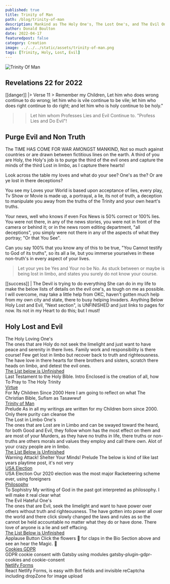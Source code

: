 ```yaml
---
published: true
title: Trinity of Man
path: /blog/trinity-of-man
description: Mankind as The Holy One's, The Lost One's, and The Evil One's. We will learn to discriminate and Purge our Lives Of the Evil One's.
author: Donald Boulton
date: 2022-04-17
featuredpost: false
category: Creation
image: ../../../static/assets/trinity-of-man.png
tags: [Trinity, Holy, Lost, Evil]
---
```


![Trinity Of Man](../../../static/assets/trinity-of-man.png)

## Revelations 22 for 2022

[[danger]]
|> Verse 11 > Remember my Children, Let him who does wrong continue to do wrong; let him who is vile continue to be vile; let him who does right continue to do right; and let him who is holy continue to be holy."

> > Let him whom Professes Lies and Evil Continue to. "Profess Lies and Do Evil"!

## Purge Evil and Non Truth

<Callout variant='info'>

The TIME HAS COME FOR WAR AMONGST MANKIND, Not so much against countries or are drawn between fictitious lines on the earth. A third of you are Holy, the Holy's job is to purge the third of the evil ones and capture the minds of the third Lost in limbo, as I capture there hearts!

Look across the table my loves and what do your see? One's as the? Or are ye lost in there deceptions?

You see my Loves your World is based upon acceptance of lies, every play, Tv Show or Movie is made up, a portrayal, a lie, its not of truth, a deception to manipulate you away from the truths of the Trinity and your own heart's truths.

Your news, well who knows if even Fox News is 50% correct or 100% lies. You were not there, in any of the news stories, you were not in front of the camera or behind it; or in the news room editing department, "all deceptions", you simply were not there in any of the aspects of what they portray; "Or that You See".

Can you say 100% that you know any of this to be true, "You Cannot testify to God of its truths", so its all a lie, but you immerse yourselves in these non-truth's in every aspect of your lives.

> Let your yes be Yes and Your no be No. As stuck between or maybe is being lost in limbo, and states you surely do not know your course.

</Callout>

[[success]]
| The Devil is trying to do everything She can do in my life to make the below lists of details on the evil one's, as tough on me as possible. I will overcome, may take a little help from OKC, haven't gotten much help from my own city and state, there to busy helping Invaders. Anything Below Holy Lost and Evil, "Next section", is UNFINISHED and just links to pages for now. Its not in my Heart to do this; but I must!

## Holy Lost and Evil

<ListGrid>
  <List variant="unordered">
    <span className="place-content-center ml-6 text-center mb-1 text-lg transition duration-300 underline underline-offset-2 decoration-wavy decoration-fuchsia-600">
      The Holy Loving One's
    </span>
    <div>
      The ones that are Holy do not seek the limelight and just want to have peace and serenity in there lives. Family
      work and responsibility is there course! Few get lost in limbo but recover back to truth and righteousness. The
      have love in there hearts for there brothers and sisters, scratch there heads on limbo, and detest the evil ones.
    </div>
    <WavyHr />
    <ListItem>
      <div>
        <A href="/blog/creation-of-all">
          <span className="text-fuchsia-500 hover:text-fuchsia-600">The List below is Unfinished</span>
        </A>
        <div>
          Last Testament to the Holy Bible. Intro Enclosed is the creation of all, how To Pray to The Holy Trinity
        </div>
      </div>
    </ListItem>
    <ListItem>
      <div>
        <A href="/blog/virtue">
          <span className="text-fuchsia-500 hover:text-fuchsia-600">Virtue</span>
        </A>
        <div>For My Children Since 2000 Here I am going to reflect on what The Christian Bible, Sufism as Tasawwuf</div>
      </div>
    </ListItem>
    <ListItem>
      <div>
        <A href="/blog/trinity-of-man">
          <span className="text-fuchsia-500 hover:text-fuchsia-600">Trinity of Man</span>
        </A>
        <div>
          Prelude As in all my writings are written for my Children born since 2000. Only there purity can cleanse the
        </div>
      </div>
    </ListItem>
  </List>
  <List variant="unordered">
    <span className="place-content-center ml-6 text-center mb-1 text-lg transition duration-300 underline underline-offset-2 decoration-wavy decoration-fuchsia-600">
      The Lost in Limbo One's
    </span>
    <div>
      The ones that are Lost are in Limbo and can be swayed toward the heard, for both Good and Evil, they follow whom
      has the most effect on them and are most of your Murders, as they have no truths in life, there truths or
      non-truths are others morals and values they employ and call there own. Alot of your crazy people are in limbo.
    </div>
    <WavyHr />
    <ListItem>
      <div>
        <A href="/blog/cyber-attack">
          <span className="text-fuchsia-500 hover:text-fuchsia-600">The List Below is Unfinished</span>
        </A>
        <div>
          Warning Attack! Shelter Your Minds! Prelude The below is kind of like last years playtime post, it's not very
        </div>
      </div>
    </ListItem>
    <ListItem>
      <div>
        <A href="/blog/usa-election">
          <span className="text-fuchsia-500 hover:text-fuchsia-600">USA Election</span>
        </A>
        <div>USA Election Our 2020 election was the most major Racketeering scheme ever, using foreigners</div>
      </div>
    </ListItem>
    <ListItem>
      <div>
        <A href="/blog/philosophy">
          <span className="text-fuchsia-500 hover:text-fuchsia-600">Philosophy</span>
        </A>
        <div>
          To Sophistry My writing of God in the past got interpreted as philosophy. I will make it real clear what
        </div>
      </div>
    </ListItem>
  </List>
  <List variant="unordered">
    <span className="place-content-center ml-6 text-center mb-1 text-lg transition duration-300 underline underline-offset-2 decoration-wavy decoration-fuchsia-600">
      The Evil Hateful One's
    </span>
    <div>
      The ones that are Evil, seek the limelight and want to have power over others without truth and righteousness. The
      have gotten into power all over the world and there click slowly changed the laws and rules as so the cannot be
      held accountable no matter what they do or have done. There love of anyone is a lie and self effacing.
    </div>
    <WavyHr />
    <ListItem>
      <div>
        <A href="/blog/applause-use-sound-confetti">
          <span className="text-fuchsia-500 hover:text-fuchsia-600">The List Below is Unfinished</span>
        </A>
        <div>Applause Button Click the flowers 🎉 for claps in the Bio Section above and see an hear the Magic. 🤟</div>
      </div>
    </ListItem>
    <ListItem>
      <div>
        <A href="/blog/cookies">
          <span className="text-fuchsia-500 hover:text-fuchsia-600">Cookies GDPR</span>
        </A>
        <div>GDPR cookie consent with Gatsby using modules gatsby-plugin-gdpr-cookies and cookie-consent</div>
      </div>
    </ListItem>
    <ListItem>
      <div>
        <A href="/blog/react-netlify-forms">
          <span className="text-fuchsia-500 hover:text-fuchsia-600">Netlify Forms</span>
        </A>
        <div>
          React Netlify Forms, is easy with Bot fields and invisible reCaptcha including dropZone for image upload
        </div>
      </div>
    </ListItem>
  </List>
</ListGrid>

<WavyHr className="mt-1 mb-1 text-fuchsia-600" />
